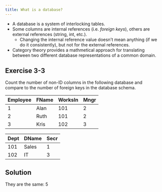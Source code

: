 ```yaml
---
title: What is a database?
---
```


- A database is a system of interlocking tables.
- Some columns are internal references (i.e. *foreign keys*), others are external references (string, int, etc.).
    - Changing the internal reference value doesn't mean anything (if we do it consistently), but not for the external references.
- Category theory provides a mathmetical approach for translating between two different database representations of a common domain.


::: {.callout-important icon=false collapse=false}
## Exercise 3-3
<div id="3-3"/></div>

Count the number of non-ID columns in the following database and compare to the number of foreign keys in the database schema.

| Employee | FName | WorksIn | Mngr|
|-------|------|-----|---|
| 1        | Alan  | 101     | 2   |
| 2        | Ruth  | 101     | 2   |
| 3        | Kris  | 102     | 3   |



|    Dept | DName | Secr |
|---|--|--|
|   101  | Sales | 1    |
|  102  | IT    | 3    |


\begin{tikzcd}Mngr \circlearrowright \underset{Employee}{\bullet}\arrow[rr, "WorksIn", bend left] \arrow[rd, "FName"'] &                        & \underset{Dept}{\bullet} \arrow[ll, "Secr"]\arrow[ld, "DName"] \\                                                                                                         & \overset{string}{\circ} &                                                                           \end{tikzcd}


::: {.callout-note collapse=true appearance="minimal"}
## Solution
They are the same: 5

:::
:::